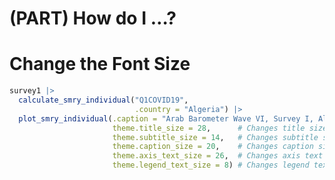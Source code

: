 # (PART) How do I ...? {-}
# Change the Font Size {#change-font-size}


```r

survey1 |>
  calculate_smry_individual("Q1COVID19",
                            .country = "Algeria") |>
  plot_smry_individual(.caption = "Arab Barometer Wave VI, Survey I, Algeria",
                       theme.title_size = 28,      # Changes title size
                       theme.subtitle_size = 14,   # Changes subtitle size
                       theme.caption_size = 20,    # Changes caption size
                       theme.axis_text_size = 26,  # Changes axis text size
                       theme.legend_text_size = 8) # Changes legend text size


```

